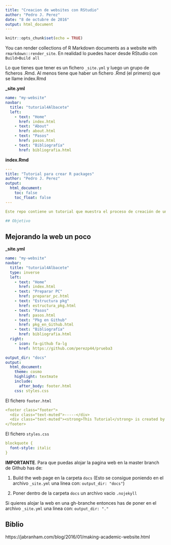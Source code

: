 ```yaml
---
title: "Creacion de websites con RStudio"
author: "Pedro J. Perez"
date: "8 de octubre de 2016"
output: html_document
---
```


```r
knitr::opts_chunk$set(echo = TRUE)
```

You can render collections of R Markdown documents as a website with `rmarkdown::render_site`. En realidad lo puedes hacer desde RStudio con `Build>Build all`

Lo que tienes que tener es un fichero `_site.yml` y luego un grupo de ficheros .Rmd. Al menos tiene que haber un fichero .Rmd (el primero) que se llame index.Rmd


**\_site.yml**

```yaml
name: "my-website"
navbar:
  title: "tutorial4Albacete"
  left:
    - text: "Home"
      href: index.html
    - text: "About"
      href: about.html
    - text: "Pasos"
      href: pasos.html
    - text: "Bibliografía"
      href: bibliografia.html
```



**index.Rmd**

```yaml
---
title: "Tutorial para crear R packages"
author: "Pedro J. Perez"
output:
  html_document:
    toc: false
    toc_float: false
---

Este repo contiene un tutorial que muestra el proceso de creación de un R package que sirva de apoyo para una asignatura en la que se use R.  El tutorial se preparo para las [8 Jornadas de Usuarios de R](http://r-es.org/8jornadasR/) (Albacete 2016)

## Objetivo 

```




## Mejorando la web un poco

**\_site.yml**


```yaml
name: "my-website"
navbar:
  title: "tutorial4Albacete"
  type: inverse
  left:
    - text: "Home"
      href: index.html
    - text: "Preparar PC"
      href: preparar_pc.html
    - text: "Estructura pkg"
      href: estructura_pkg.html      
    - text: "Pasos"
      href: pasos.html
    - text: "Pkg en Github"
      href: pkg_en_Github.html      
    - text: "Bibliografía"
      href: bibliografia.html
  right:
    - icon: fa-github fa-lg
      href: https://github.com/perezp44/prueba3

output_dir: "docs"  
output:
  html_document:
    theme: cosmo
    highlight: textmate
    include:
      after_body: footer.html
    css: styles.css
```


El fichero `footer.html`

```yaml
<footer class="footer">
  <div class="text-muted">-----</div>
  <div class="text-muted"><strong>This Tutorial</strong> is created by <a href="http://perezp44.github.io">Pedro J. Pérez</a>. &copy;  2016. If you found any BUGS please report them <a href="https://github.com/perezp44/prueba3/issues">here</a>.</div>
</footer>
```



El fichero `styles.css`

```yaml
blockquote {
  font-style: italic
}
```


**IMPORTANTE**. Para que puedas alojar la pagina web en la master branch de Github has de:

1) Build the web page en la carpeta `docs` (Esto se consigue poniendo en el archivo `_site.yml` una linea con: `output_dir: "docs" `)  

2) Poner dentro de la  carpeta `docs` un archivo vacio `.nojekyll`


Si quieres alojar la web en una gh-branche entonces has de poner en el archivo `_site.yml` una linea con: `output_dir: "." `

## Biblio


https://jabranham.com/blog/2016/01/making-academic-website.html
